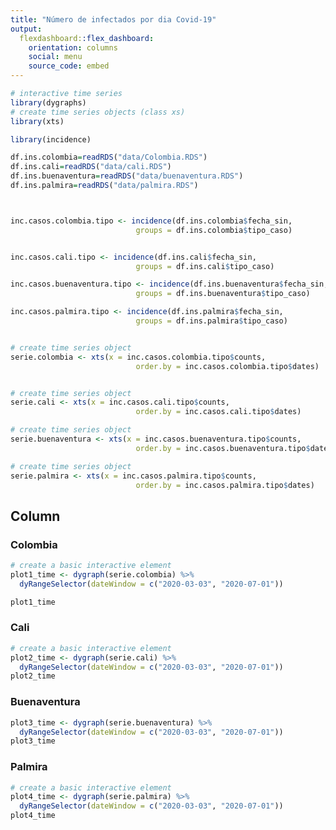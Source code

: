 ```yaml
---
title: "Número de infectados por dia Covid-19"
output: 
  flexdashboard::flex_dashboard:
    orientation: columns
    social: menu
    source_code: embed
---
```


```r
# interactive time series
library(dygraphs)
# create time series objects (class xs)
library(xts)

library(incidence)

df.ins.colombia=readRDS("data/Colombia.RDS")
df.ins.cali=readRDS("data/cali.RDS")
df.ins.buenaventura=readRDS("data/buenaventura.RDS")
df.ins.palmira=readRDS("data/palmira.RDS")



inc.casos.colombia.tipo <- incidence(df.ins.colombia$fecha_sin,
                            groups = df.ins.colombia$tipo_caso)


inc.casos.cali.tipo <- incidence(df.ins.cali$fecha_sin,
                            groups = df.ins.cali$tipo_caso)

inc.casos.buenaventura.tipo <- incidence(df.ins.buenaventura$fecha_sin,
                            groups = df.ins.buenaventura$tipo_caso)

inc.casos.palmira.tipo <- incidence(df.ins.palmira$fecha_sin,
                            groups = df.ins.palmira$tipo_caso)


# create time series object
serie.colombia <- xts(x = inc.casos.colombia.tipo$counts,
                            order.by = inc.casos.colombia.tipo$dates)


# create time series object
serie.cali <- xts(x = inc.casos.cali.tipo$counts,
                            order.by = inc.casos.cali.tipo$dates)

# create time series object
serie.buenaventura <- xts(x = inc.casos.buenaventura.tipo$counts,
                            order.by = inc.casos.buenaventura.tipo$dates)

# create time series object
serie.palmira <- xts(x = inc.casos.palmira.tipo$counts,
                            order.by = inc.casos.palmira.tipo$dates)

```

Column {.tabset}
-----------------------------------------------------------------------------
### Colombia

```r
# create a basic interactive element
plot1_time <- dygraph(serie.colombia) %>% 
  dyRangeSelector(dateWindow = c("2020-03-03", "2020-07-01"))

plot1_time
```

### Cali

```r
# create a basic interactive element
plot2_time <- dygraph(serie.cali) %>% 
  dyRangeSelector(dateWindow = c("2020-03-03", "2020-07-01"))
plot2_time
```


### Buenaventura

```r
plot3_time <- dygraph(serie.buenaventura) %>% 
  dyRangeSelector(dateWindow = c("2020-03-03", "2020-07-01"))
plot3_time
```

### Palmira

```r
# create a basic interactive element
plot4_time <- dygraph(serie.palmira) %>% 
  dyRangeSelector(dateWindow = c("2020-03-03", "2020-07-01"))
plot4_time
```


